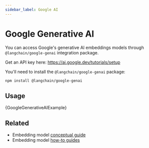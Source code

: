 ```yaml
---
sidebar_label: Google AI
---
```



# Google Generative AI

You can access Google's generative AI embeddings models through
`@langchain/google-genai` integration package.

Get an API key here: https://ai.google.dev/tutorials/setup

You'll need to install the `@langchain/google-genai` package:


<IntegrationInstallTooltip></IntegrationInstallTooltip>

```bash npm2yarn
npm install @langchain/google-genai
```

## Usage


<CodeBlock language="typescript">{GoogleGenerativeAIExample}</CodeBlock>

## Related

- Embedding model [conceptual guide](/docs/concepts/#embedding-models)
- Embedding model [how-to guides](/docs/how_to/#embedding-models)
